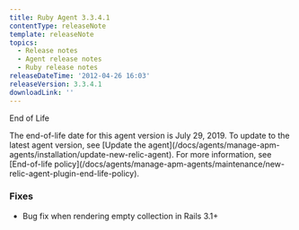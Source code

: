 ```yaml
---
title: Ruby Agent 3.3.4.1
contentType: releaseNote
template: releaseNote
topics:
  - Release notes
  - Agent release notes
  - Ruby release notes
releaseDateTime: '2012-04-26 16:03'
releaseVersion: 3.3.4.1
downloadLink: ''
---
```


End of Life

<Callout variant="important">
  The end-of-life date for this agent version is July 29, 2019. To update to the latest agent version, see [Update the agent](/docs/agents/manage-apm-agents/installation/update-new-relic-agent). For more information, see [End-of-life policy](/docs/agents/manage-apm-agents/maintenance/new-relic-agent-plugin-end-life-policy).
</Callout>

### Fixes

* Bug fix when rendering empty collection in Rails 3.1+
